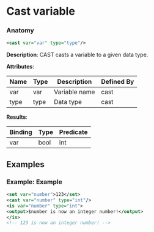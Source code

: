 # Cast variable

### Anatomy

```xml
<cast var="var" type="type"/>
```

 **Description**:
 CAST casts a variable to a given data type.

**Attributes**:

| Name | Type | Description | Defined By |
| ---- | ---- | ----------- | ---------- |
| var | var | Variable name | cast |
| type | type | Data type | cast |


**Results**:

| Binding | Type | Predicate |
| ------- | ---- | --------- |
| var | bool|int|float|string | N/A |


## Examples

### Example: Example

```xml
<set var="number">123</set>
<cast var="number" type="int"/>
<is var="number" type="int">
<output>$number is now an integer number!</output>
</is>
<!-- 123 is now an integer number! -->
```

